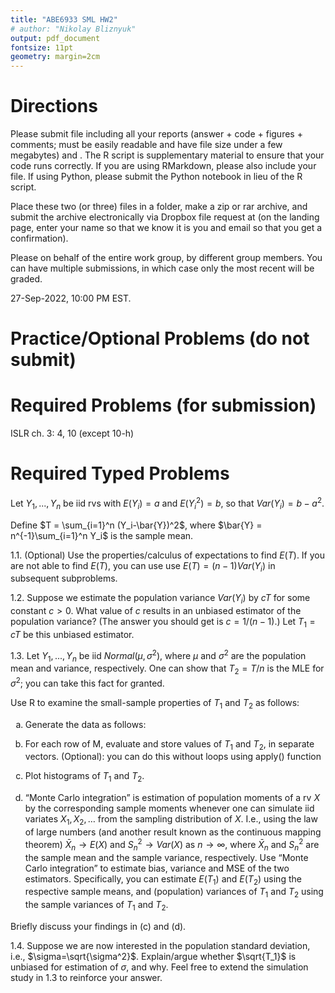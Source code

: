```yaml
---
title: "ABE6933 SML HW2"
# author: "Nikolay Bliznyuk"
output: pdf_document
fontsize: 11pt
geometry: margin=2cm
---
```


# Directions

Please submit \textbf{ONE PDF} file including all your reports (answer + code + figures + comments; must be easily readable and have file size under a few megabytes) and \textbf{ONE R code script}. The R script is supplementary material to ensure that your code runs correctly. If you are using RMarkdown, please also include your \texttt{.Rmd} file. If using Python, please submit the Python notebook in lieu of the R script.

Place these two (or three) files in a folder, make a zip or rar archive, and submit the archive electronically via Dropbox file request  at \texttt{\url{tinyurl.com/nbliznyuk-submit-files}}
(on the landing page, enter your name so that we know it is you and email so that you get a confirmation).

Please \textbf{submit only ONE solution} on behalf of the entire work group, \textbf{NOT separate/individual solutions} by different group members. You can have multiple submissions, in which case only the most recent will be graded.



\textbf{Deadline:} 27-Sep-2022, 10:00 PM EST. 


# Practice/Optional Problems (do not submit)
\begin{enumerate}


\item ISLR ch. 3: 5,8,9,13


\item Complete the R lab in Section 3.6 of ISLR.

\item Vector calculus (of several variables); the (linear) least squares problem: solve the problem in the posted pdf, file name "vector.calculus.review.SML.FA16.pdf"
[DO NOT SUBMIT: the pdf file contains the solution; please solve on your own without consulting the solution; then check the solution. References in the pdf file like 6.1, 6.2, etc, refer to the subproblems of this problem.]


\end{enumerate}

# Required Problems (for submission)

ISLR ch. 3: 4, 10 (except 10-h)

\bigskip

# Required Typed Problems

\textbf{Typed Problem 1.}

Let $Y_1,...,Y_n$ be iid rvs with $E(Y_i)=a$ and $E(Y_i^2)=b$, so that $Var(Y_i)=b-a^2$.

Define $T = \sum_{i=1}^n (Y_i-\bar{Y})^2$, where $\bar{Y} = n^{-1}\sum_{i=1}^n Y_i$ is the sample mean.

1.1. (Optional) 
Use the properties/calculus of expectations to find $E(T)$.
If you are not able to find $E(T)$, you can use use $E(T) = (n-1)Var(Y_i)$ in subsequent subproblems.

1.2. Suppose we estimate the population variance $Var(Y_i)$ by $cT$ for some constant $c>0$. What value of $c$ results in an unbiased estimator of the population variance? 
(The answer you should get is $c=1/(n-1)$.) Let $T_1 = cT$ be this unbiased estimator.

1.3. Let $Y_1,...,Y_n$ be iid $Normal(\mu,\sigma^2)$, where $\mu$ and $\sigma^2$ are the population mean and variance, respectively. 
One can show that $T_2 = T/n$ is the MLE for $\sigma^2$; you can take this fact for granted.

Use R to examine the small-sample properties of $T_1$ and $T_2$ as follows:

(a) Generate the data as follows:
\begin{verbatim}
m=1000; n=4; # n is the sample size; m is the # of replications
set.seed(0); 
M = matrix(rnorm(m*n),nrow=m); # default parameters in rnorm are mean=0, sd=1;
# M is an m-by-n matrix with replications of the experiment stored in rows
\end{verbatim}

(b) For each row of M, evaluate and store values of $T_1$ and $T_2$, in separate vectors.
(Optional): you can do this without loops using apply() function

(c) Plot histograms of $T_1$ and $T_2$.

(d) "Monte Carlo integration" is estimation of population moments of a rv $X$ by the corresponding sample moments whenever one can simulate iid variates $X_1,X_2,\ldots$ from the sampling distribution of $X$. I.e., using the law of large numbers (and another result known as the continuous mapping theorem) $\bar{X}_n \rightarrow E(X)$ and $S_n^2 \rightarrow Var(X)$ as $n\rightarrow \infty$, where $\bar{X}_n$ and $S_n^2$ are the sample mean and the sample variance, respectively. 
Use "Monte Carlo integration" to estimate bias, variance and MSE of the two estimators. Specifically, you can estimate $E(T_1)$ and $E(T_2)$ using the respective sample means, and (population) variances of $T_1$ and $T_2$ using the sample variances of $T_1$ and $T_2$.

  Briefly discuss your findings in (c) and (d).

1.4. Suppose we are now interested in the population standard deviation, i.e., $\sigma=\sqrt{\sigma^2}$. Explain/argue whether $\sqrt{T_1}$ is unbiased for estimation of $\sigma$, and why. Feel free to extend the simulation study in 1.3 to reinforce your answer.



